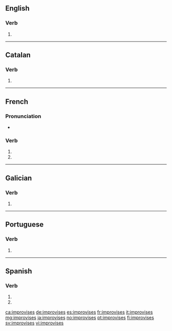 {{also|improvisés}}
==English==

===Verb===
{{head|en|verb form}}

# {{en-third-person singular of|improvise}}

----

==Catalan==

===Verb===
{{head|ca|verb form}}

# {{ca-verb form of|p=2|n=sg|t=pres|m=ind|improvisar}}

----

==French==

===Pronunciation===
* {{IPA|lang=fr|/ɛ̃.pʁɔ.viz/}}

===Verb===
{{fr-verb-form}}

# {{inflection of|improviser||2|s|pres|indc|lang=fr}}
# {{inflection of|improviser||2|s|pres|subj|lang=fr}}

----

==Galician==

===Verb===
{{gl-verb-form}}

# {{inflection of|improvisar||lang=gl|2|s|pres|subj}}

----

==Portuguese==

===Verb===
{{pt-verb-form}}

# {{pt-verb-form-of|improvisar}}

----

==Spanish==

===Verb===
{{es-verb-form}}

# {{es-verb form of|ending=ar|mood=imperative|sense=negative|pers=2|formal=no|number=singular|improvisar}}
# {{es-verb form of|ending=ar|mood=subjunctive|tense=present|pers=2|formal=no|number=singular|improvisar}}

[[ca:improvises]]
[[de:improvises]]
[[es:improvises]]
[[fr:improvises]]
[[it:improvises]]
[[mg:improvises]]
[[ja:improvises]]
[[no:improvises]]
[[pt:improvises]]
[[fi:improvises]]
[[sv:improvises]]
[[vi:improvises]]
